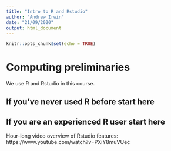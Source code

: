 ```yaml
---
title: "Intro to R and Rstudio"
author: "Andrew Irwin"
date: "21/09/2020"
output: html_document
---
```


```r
knitr::opts_chunk$set(echo = TRUE)
```

# Computing preliminaries

We use R and Rstudio in this course.

## If you've never used R before start here

## If you are an experienced R user start here

Hour-long video overview of Rstudio features: https://www.youtube.com/watch?v=PXiY8muVUec
